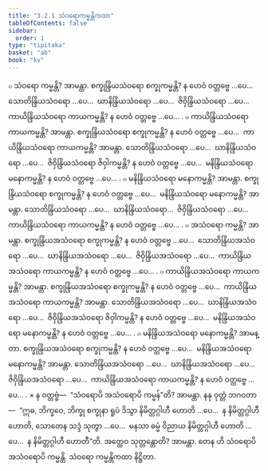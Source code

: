 ```yaml
---
title: "3.2.1 သံဝရောကမ္မန္တိကထာ"
tableOfContents: false
sidebar:
  order: 1
type: "tipitaka"
basket: "ab"
book: "kv"
---
```



<DynamicBreadcrumb />

<Division number="630" book="kv">

<Paragraph number="2081" book="kv">
๐ သံဝရော ကမ္မန္တိ? အာမန္တာ. စက္ခုန္ဒြိယသံဝရော စက္ခုကမ္မန္တိ? န ဟေဝံ ဝတ္တဗ္ဗေ …ပေ…  သောတိန္ဒြိယသံဝရော …ပေ…  ဃာနိန္ဒြိယသံဝရော …ပေ…  ဇိဝှိန္ဒြိယသံဝရော …ပေ…  ကာယိန္ဒြိယသံဝရော ကာယကမ္မန္တိ? န ဟေဝံ ဝတ္တဗ္ဗေ …ပေ… .
</Paragraph>

<Paragraph number="2082" book="kv">
๐ ကာယိန္ဒြိယသံဝရော ကာယကမ္မန္တိ? အာမန္တာ. စက္ခုန္ဒြိယသံဝရော စက္ခုကမ္မန္တိ? န ဟေဝံ ဝတ္တဗ္ဗေ …ပေ…  ကာယိန္ဒြိယသံဝရော ကာယကမ္မန္တိ? အာမန္တာ. သောတိန္ဒြိယသံဝရော …ပေ…  ဃာနိန္ဒြိယသံဝရော …ပေ…  ဇိဝှိန္ဒြိယသံဝရော ဇိဝှါကမ္မန္တိ? န ဟေဝံ ဝတ္တဗ္ဗေ …ပေ…  မနိန္ဒြိယသံဝရော မနောကမ္မန္တိ? န ဟေဝံ ဝတ္တဗ္ဗေ …ပေ… .
</Paragraph>

<Paragraph number="2083" book="kv">
๐ မနိန္ဒြိယသံဝရော မနောကမ္မန္တိ? အာမန္တာ. စက္ခုန္ဒြိယသံဝရော စက္ခုကမ္မန္တိ? န ဟေဝံ ဝတ္တဗ္ဗေ …ပေ…  မနိန္ဒြိယသံဝရော မနောကမ္မန္တိ? အာမန္တာ. သောတိန္ဒြိယသံဝရော …ပေ…  ဃာနိန္ဒြိယသံဝရော…  ဇိဝှိန္ဒြိယသံဝရော …ပေ…  ကာယိန္ဒြိယသံဝရော ကာယကမ္မန္တိ? န ဟေဝံ ဝတ္တဗ္ဗေ …ပေ… .
</Paragraph>

</Division>
<Division number="631" book="kv">

<Paragraph number="2084" book="kv">
๐ အသံဝရော ကမ္မန္တိ? အာမန္တာ. စက္ခုန္ဒြိယအသံဝရော စက္ခုကမ္မန္တိ? န ဟေဝံ ဝတ္တဗ္ဗေ …ပေ…  သောတိန္ဒြိယအသံဝရော …ပေ…  ဃာနိန္ဒြိယအသံဝရော …ပေ…  ဇိဝှိန္ဒြိယအသံဝရော …ပေ…  ကာယိန္ဒြိယအသံဝရော ကာယကမ္မန္တိ? န ဟေဝံ ဝတ္တဗ္ဗေ …ပေ… .
</Paragraph>

<Paragraph number="2085" book="kv">
๐ ကာယိန္ဒြိယအသံဝရော ကာယကမ္မန္တိ? အာမန္တာ. စက္ခုန္ဒြိယအသံဝရော စက္ခုကမ္မန္တိ? န ဟေဝံ ဝတ္တဗ္ဗေ …ပေ…  ကာယိန္ဒြိယအသံဝရော ကာယကမ္မန္တိ? အာမန္တာ. သောတိန္ဒြိယအသံဝရော …ပေ…  ဃာနိန္ဒြိယအသံဝရော …ပေ…  ဇိဝှိန္ဒြိယအသံဝရော ဇိဝှါကမ္မန္တိ? န ဟေဝံ ဝတ္တဗ္ဗေ …ပေ…  မနိန္ဒြိယအသံဝရော မနောကမ္မန္တိ? န ဟေဝံ ဝတ္တဗ္ဗေ …ပေ… .
</Paragraph>

<Paragraph number="2086" book="kv">
๐ မနိန္ဒြိယအသံဝရော မနောကမ္မန္တိ? အာမန္တာ. စက္ခုန္ဒြိယအသံဝရော စက္ခုကမ္မန္တိ? န ဟေဝံ ဝတ္တဗ္ဗေ …ပေ…  မနိန္ဒြိယအသံဝရော မနောကမ္မန္တိ? အာမန္တာ. သောတိန္ဒြိယအသံဝရော …ပေ…  ဃာနိန္ဒြိယအသံဝရော …ပေ…  ဇိဝှိန္ဒြိယအသံဝရော …ပေ…  ကာယိန္ဒြိယအသံဝရော ကာယကမ္မန္တိ? န ဟေဝံ ဝတ္တဗ္ဗေ …ပေ… .
</Paragraph>

</Division>
<Division number="632" book="kv">

<Paragraph number="2087" book="kv">
× န ဝတ္တဗ္ဗံ—  “သံဝရောပိ အသံဝရောပိ ကမ္မန်”တိ? အာမန္တာ. နနု ဝုတ္တံ ဘဂဝတာ—  “ဣဓ, ဘိက္ခဝေ, ဘိက္ခု စက္ခုနာ ရူပံ ဒိသွာ နိမိတ္တဂ္ဂါဟီ ဟောတိ …ပေ…  န နိမိတ္တဂ္ဂါဟီ ဟောတိ, သောတေန သဒ္ဒံ သုတွာ …ပေ…  မနသာ ဓမ္မံ ဝိညာယ နိမိတ္တဂ္ဂါဟီ ဟောတိ …ပေ…  န နိမိတ္တဂ္ဂါဟီ ဟောတီ”တိ. အတ္ထေဝ သုတ္တန္တောတိ? အာမန္တာ. တေန ဟိ သံဝရောပိ အသံဝရောပိ ကမ္မန္တိ.

</Paragraph>
</Division>

<Paragraph number="2088" type="center" book="kv">
သံဝရော ကမ္မန္တိကထာ နိဋ္ဌိတာ.
</Paragraph>